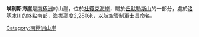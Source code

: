 {{coord|85|20|S|175|35|W|source:GNIS|display=title}}

'''埃利斯海崖'''是[[南極洲|南極洲]]的山崖，位於[[杜費克海岸|杜費克海岸]]，屬於[[丘默勒斯山|丘默勒斯山]]的一部分，處於[[洛基冰川|洛基冰川]]的終點南部，海拔高度2,280米，以航空管制軍士長命名。

{{DEFAULTSORT:Ellis Bluff}}
[[Category:南極洲山崖|Category:南極洲山崖]]


{{DufekCoast-geo-stub}}